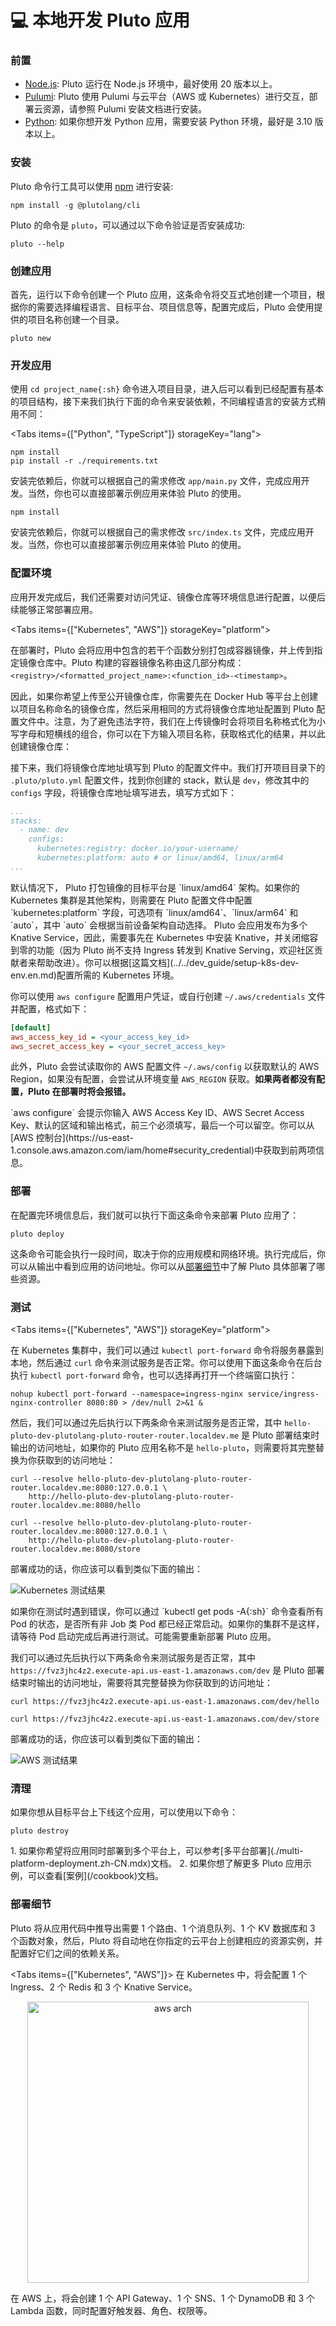 # 💻 本地开发 Pluto 应用


<Steps>

### 前置

- [Node.js](https://nodejs.org/): Pluto 运行在 Node.js 环境中，最好使用 20 版本以上。
- [Pulumi](https://www.pulumi.com/docs/install/): Pluto 使用 Pulumi 与云平台（AWS 或 Kubernetes）进行交互，部署云资源，请参照 Pulumi 安装文档进行安装。
- [Python](https://www.python.org/): 如果你想开发 Python 应用，需要安装 Python 环境，最好是 3.10 版本以上。

### 安装

Pluto 命令行工具可以使用 [npm](https://www.npmjs.com/) 进行安装:

```shell
npm install -g @plutolang/cli
```

Pluto 的命令是 `pluto`，可以通过以下命令验证是否安装成功:

```shell
pluto --help
```

### 创建应用

首先，运行以下命令创建一个 Pluto 应用，这条命令将交互式地创建一个项目，根据你的需要选择编程语言、目标平台、项目信息等，配置完成后，Pluto 会使用提供的项目名称创建一个目录。

```shell
pluto new
```

### 开发应用

使用 `cd project_name{:sh}` 命令进入项目目录，进入后可以看到已经配置有基本的项目结构，接下来我们执行下面的命令来安装依赖，不同编程语言的安装方式稍用不同：

<Tabs items={["Python", "TypeScript"]} storageKey="lang">

<Tab>

```shell
npm install
pip install -r ./requirements.txt
```

安装完依赖后，你就可以根据自己的需求修改 `app/main.py` 文件，完成应用开发。当然，你也可以直接部署示例应用来体验 Pluto 的使用。

</Tab>

<Tab>

```shell
npm install
```

安装完依赖后，你就可以根据自己的需求修改 `src/index.ts` 文件，完成应用开发。当然，你也可以直接部署示例应用来体验 Pluto 的使用。

</Tab>

</Tabs>

### 配置环境

应用开发完成后，我们还需要对访问凭证、镜像仓库等环境信息进行配置，以便后续能够正常部署应用。

<Tabs items={["Kubernetes", "AWS"]} storageKey="platform">
<Tab>

在部署时，Pluto 会将应用中包含的若干个函数分别打包成容器镜像，并上传到指定镜像仓库中。Pluto 构建的容器镜像名称由这几部分构成：`<registry>/<formatted_project_name>:<function_id>-<timestamp>`。

因此，如果你希望上传至公开镜像仓库，你需要先在 Docker Hub 等平台上创建以项目名称命名的镜像仓库，然后采用相同的方式将镜像仓库地址配置到 Pluto 配置文件中。注意，为了避免违法字符，我们在上传镜像时会将项目名称格式化为小写字母和短横线的组合，你可以在下方输入项目名称，获取格式化的结果，并以此创建镜像仓库：

<Formatter />

接下来，我们将镜像仓库地址填写到 Pluto 的配置文件中。我们打开项目目录下的 `.pluto/pluto.yml` 配置文件，找到你创建的 stack，默认是 `dev`，修改其中的 `configs` 字段，将镜像仓库地址填写进去，填写方式如下：

```yaml {4-6}
...
stacks:
  - name: dev
    configs:
      kubernetes:registry: docker.io/your-username/
      kubernetes:platform: auto # or linux/amd64, linux/arm64
...
```

<Callout type="info">
默认情况下， Pluto 打包镜像的目标平台是 `linux/amd64` 架构。如果你的 Kubernetes 集群是其他架构，则需要在 Pluto 配置文件中配置 `kubernetes:platform` 字段，可选项有 `linux/amd64`、`linux/arm64` 和 `auto`，其中 `auto` 会根据当前设备架构自动选择。
</Callout>

<Callout type="info">
Pluto 会应用发布为多个 Knative Service，因此，需要事先在 Kubernetes 中安装 Knative，并关闭缩容到零的功能（因为 Pluto 尚不支持 Ingress 转发到 Knative Serving，欢迎社区贡献者来帮助改进）。你可以根据[这篇文档](../../dev_guide/setup-k8s-dev-env.en.md)配置所需的 Kubernetes 环境。
</Callout>

</Tab>

<Tab>

你可以使用 `aws configure` 配置用户凭证，或自行创建 `~/.aws/credentials` 文件并配置，格式如下：

```ini
[default]
aws_access_key_id = <your_access_key_id>
aws_secret_access_key = <your_secret_access_key>
```

此外，Pluto 会尝试读取你的 AWS 配置文件 `~/.aws/config` 以获取默认的 AWS Region，如果没有配置，会尝试从环境变量 `AWS_REGION` 获取。**如果两者都没有配置，Pluto 在部署时将会报错。**

<Callout type="info">
`aws configure` 会提示你输入 AWS Access Key ID、AWS Secret Access Key、默认的区域和输出格式，前三个必须填写，最后一个可以留空。你可以从 [AWS 控制台](https://us-east-1.console.aws.amazon.com/iam/home#security_credential)中获取到前两项信息。
</Callout>

</Tab>
</Tabs>


### 部署

在配置完环境信息后，我们就可以执行下面这条命令来部署 Pluto 应用了：

```shell
pluto deploy
```

这条命令可能会执行一段时间，取决于你的应用规模和网络环境。执行完成后，你可以从输出中看到应用的访问地址。你可以从[部署细节](#部署细节)中了解 Pluto 具体部署了哪些资源。


### 测试

<Tabs items={["Kubernetes", "AWS"]} storageKey="platform">

<Tab>

在 Kubernetes 集群中，我们可以通过 `kubectl port-forward` 命令将服务暴露到本地，然后通过 `curl` 命令来测试服务是否正常。你可以使用下面这条命令在后台执行 `kubectl port-forward` 命令，也可以选择再打开一个终端窗口执行：

```shell
nohup kubectl port-forward --namespace=ingress-nginx service/ingress-nginx-controller 8080:80 > /dev/null 2>&1 &
```

然后，我们可以通过先后执行以下两条命令来测试服务是否正常，其中 `hello-pluto-dev-plutolang-pluto-router-router.localdev.me` 是 Pluto 部署结束时输出的访问地址，如果你的 Pluto 应用名称不是 `hello-pluto`，则需要将其完整替换为你获取到的访问地址：

```shell
curl --resolve hello-pluto-dev-plutolang-pluto-router-router.localdev.me:8080:127.0.0.1 \
	http://hello-pluto-dev-plutolang-pluto-router-router.localdev.me:8080/hello

curl --resolve hello-pluto-dev-plutolang-pluto-router-router.localdev.me:8080:127.0.0.1 \
	http://hello-pluto-dev-plutolang-pluto-router-router.localdev.me:8080/store
```

部署成功的话，你应该可以看到类似下面的输出：

![Kubernetes 测试结果](../../../public/assets/getting-started/getting-started-local-deploy-k8s-out.png)

<Callout type="info">
如果你在测试时遇到错误，你可以通过 `kubectl get pods -A{:sh}` 命令查看所有 Pod 的状态，是否所有非 Job 类 Pod 都已经正常启动。如果你的集群不是这样，请等待 Pod 启动完成后再进行测试。可能需要重新部署 Pluto 应用。
</Callout>

</Tab>

<Tab>

我们可以通过先后执行以下两条命令来测试服务是否正常，其中 `https://fvz3jhc4z2.execute-api.us-east-1.amazonaws.com/dev` 是 Pluto 部署结束时输出的访问地址，需要将其完整替换为你获取到的访问地址：

```shell
curl https://fvz3jhc4z2.execute-api.us-east-1.amazonaws.com/dev/hello

curl https://fvz3jhc4z2.execute-api.us-east-1.amazonaws.com/dev/store
```

部署成功的话，你应该可以看到类似下面的输出：

![AWS 测试结果](../../../public/assets/getting-started/getting-started-container-deploy-aws-output.png)

</Tab>

</Tabs>


### 清理

如果你想从目标平台上下线这个应用，可以使用以下命令：

```shell
pluto destroy
```

</Steps>

<Callout>
1. 如果你希望将应用同时部署到多个平台上，可以参考[多平台部署](./multi-platform-deployment.zh-CN.mdx)文档。
2. 如果你想了解更多 Pluto 应用示例，可以查看[案例](/cookbook)文档。
</Callout>

### 部署细节


Pluto 将从应用代码中推导出需要 1 个路由、1 个消息队列、1 个 KV 数据库和 3 个函数对象，然后，Pluto 将自动地在你指定的云平台上创建相应的资源实例，并配置好它们之间的依赖关系。

<Tabs items={["Kubernetes", "AWS"]}>
<Tab>
在 Kubernetes 中，将会配置 1 个 Ingress、2 个 Redis 和 3 个 Knative Service。
</Tab>

<Tab>

<p align="center">
  <img src="/assets/getting-started/getting-started-aws-arch.png" alt="aws arch" width="450" />
</p>


在 AWS 上，将会创建 1 个 API Gateway、1 个 SNS、1 个 DynamoDB 和 3 个 Lambda 函数，同时配置好触发器、角色、权限等。
</Tab>
</Tabs>
